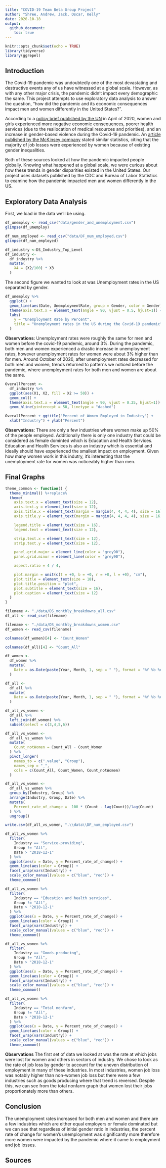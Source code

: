 ```yaml
---
title: "COVID-19 Team Beta Group Project"
author: "Shree, Andrew, Jack, Oscar, Kelly"
date: 2020-10-18
output:
  github_document:
    toc: true
---
```


```r
knitr::opts_chunk$set(echo = TRUE)
library(tidyverse)
library(ggrepel)
```

## Introduction

The Covid-19 pandemic was undoubtedly one of the most devastating and destructive events any of us have witnessed at a global scale. However, as with any other major crisis, the pandemic didn’t impact every demographic the same. This project attempts to use exploratory data analysis to answer the question, “how did the pandemic and its economic consequences impact men and women differently in the United States?”. 

According to a [policy brief published by the UN](https://www.unwomen.org/-/media/headquarters/attachments/sections/library/publications/2020/policy-brief-the-impact-of-covid-19-on-women-en.pdf?la=en&vs=1406) in April of 2020, women and girls experienced more negative economic consequences, poorer health services (due to the reallocation of medical resources and priorities), and an increase in gender-based violence during the Covid-19 pandemic. An [article published by the McKinsey company](https://www.mckinsey.com/featured-insights/future-of-work/covid-19-and-gender-equality-countering-the-regressive-effects) stated similar statistics, citing that the majority of job losses were experienced by women because of existing gender inequalities. 

Both of these sources looked at how the pandemic impacted people globally. Knowing what happened at a global scale, we were curious about how these trends in gender disparities existed in the United States. Our project uses datasets published by the CDC and Bureau of Labor Statistics to examine how the pandemic impacted men and women differently in the US. 


## Exploratory Data Analysis

First, we load in the data we'll be using. 

```r
df_unemploy <- read_csv("data/gender_and_unemployment.csv")
glimpse(df_unemploy)

df_num_employed <- read_csv("data/DF_num_employed.csv")
glimpse(df_num_employed)

df_industry <-DS_Industry_Top_Level
df_industry <-
  df_industry %>%
  mutate(
    X4 = (X2/100) * X3
  )
```


The second figure we wanted to look at was Unemployment rates in the US separated by gender. 

```r
df_unemploy %>%
  ggplot() + 
  geom_line(aes(Date, UnemploymentRate, group = Gender, color = Gender)) + 
  theme(axis.text.x = element_text(angle = 90, vjust = 0.5, hjust=1)) + 
  labs(
    y = "Unemployment Rate by Percent", 
    title = "Unemployment rates in the US during the Covid-19 pandemic"
  )
```
**Observations**:
Unemployment rates were roughly the same for men and women before the covid-19 pandemic, around 3%. During the pandemic, both men and women experienced a drastic increase in unemployment rates, however unemployment rates for women were about 3% higher than for men. Around October of 2020, after unemployment rates decreased for both men and women, trends returned to patterns we noticed before the pandemic, where unemployment rates for both men and women are about the same. 

```r
OverallPercent <-
  df_industry %>%
  ggplot(aes(X1, X2, fill = X2 >= 50)) + 
  geom_col() +
  theme(axis.text.x = element_text(angle = 90, vjust = 0.25, hjust=1)) +
  geom_hline(yintercept = 50, linetype = "dashed") 

OverallPercent + ggtitle("Percent of Women Employed in Industry") +
  xlab("Industry") + ylab("Percent")
```
**Observations**:
There are only a few industries where women make up 50% of the people employed. Additionally there is only one industry that could be considered as female dominted which is Education and Health Services. Education and Health Services is also an industry which is essential and ideally should have experienced the smallest impact on employment. Given how many women work in this indutry, it's interesting that the unemployment rate for women was noticeably higher than men. 

## Final Graphs
```r
theme_common <- function() {
  theme_minimal() %+replace%
  theme(
    axis.text.x = element_text(size = 12),
    axis.text.y = element_text(size = 12),
    axis.title.x = element_text(margin = margin(4, 4, 4, 4), size = 16),
    axis.title.y = element_text(margin = margin(4, 4, 4, 4), size = 16, angle = 90),

    legend.title = element_text(size = 16),
    legend.text = element_text(size = 12),

    strip.text.x = element_text(size = 12),
    strip.text.y = element_text(size = 12),

    panel.grid.major = element_line(color = "grey90"),
    panel.grid.minor = element_line(color = "grey90"),

    aspect.ratio = 4 / 4,

    plot.margin = unit(c(t = +0, b = +0, r = +0, l = +0), "cm"),
    plot.title = element_text(size = 18),
    plot.title.position = "plot",
    plot.subtitle = element_text(size = 16),
    plot.caption = element_text(size = 12)
  )
}
```

```r
filename <- "./data/DS_monthly_breakdowns_all.csv"
df_all <- read_csv(filename)

filename <- "./data/DS_monthly_breakdowns_women.csv"
df_women <- read_csv(filename)
```

```r
colnames(df_women)[4] <- "Count_Women"

colnames(df_all)[4] <- "Count_All"

```


```r
df_women <-
  df_women %>%
  mutate(
    Date = as.Date(paste(Year, Month, 1, sep = " "), format = '%Y %b %d')
  )

df_all <-
  df_all %>%
  mutate(
    Date = as.Date(paste(Year, Month, 1, sep = " "), format = '%Y %b %d')
  )
```


```r
df_all_vs_women <-
  df_all %>%
  left_join(df_women) %>%
  subset(select = c(3,4,5,6))
```

```r
df_all_vs_women <-
  df_all_vs_women %>%
  mutate(
    Count_notWomen = Count_All - Count_Women
  ) %>%
  pivot_longer(
    names_to = c(".value", "Group"),
    names_sep = "_",
    cols = c(Count_All, Count_Women, Count_notWomen)
  )
```


```r
df_all_vs_women <-
  df_all_vs_women %>%
  group_by(Industry, Group) %>%
  arrange(Industry, Group, Date) %>%
  mutate(
    Percent_rate_of_change =  100 * (Count - lag(Count))/lag(Count)
  ) %>%
  ungroup()

write.csv(df_all_vs_women, ".\\data\\DF_num_employed.csv")
```

```r
df_all_vs_women %>%
  filter(
    Industry == "Service-providing",
    Group != "All",
    Date > "2018-12-1"
  ) %>%
  ggplot(aes(x = Date, y = Percent_rate_of_change)) + 
  geom_line(aes(color = Group)) + 
  facet_wrap(vars(Industry)) + 
  scale_color_manual(values = c("blue", "red")) + 
  theme_common()

df_all_vs_women %>%
  filter(
    Industry == "Education and health services",
    Group != "All",
    Date > "2018-12-1"
  ) %>%
  ggplot(aes(x = Date, y = Percent_rate_of_change)) + 
  geom_line(aes(color = Group)) + 
  facet_wrap(vars(Industry)) + 
  scale_color_manual(values = c("blue", "red")) + 
  theme_common()

df_all_vs_women %>%
  filter(
    Industry == "Goods-producing",
    Group != "All",
    Date > "2018-12-1"
  ) %>%
  ggplot(aes(x = Date, y = Percent_rate_of_change)) + 
  geom_line(aes(color = Group)) + 
  facet_wrap(vars(Industry)) + 
  scale_color_manual(values = c("blue", "red")) + 
  theme_common()

df_all_vs_women %>%
  filter(
    Industry == "Total nonfarm",
    Group != "All",
    Date > "2018-12-1"
  ) %>%
  ggplot(aes(x = Date, y = Percent_rate_of_change)) + 
  geom_line(aes(color = Group)) + 
  facet_wrap(vars(Industry)) + 
  scale_color_manual(values = c("blue", "red")) +
  theme_common()
```
**Observations**
The first set of data we looked at was the rate at which jobs were lost for women and others in sectors of industry. We chose to look as the rate of job loss by gender to account for the uneven distribution of employment in many of these industries. In most industries, women job loss was notably higher than non-women job loss but there were a few industries such as goods producing where that trend is reversed. Despite this, we can see from the total nonfarm graph that women lost their jobs proportionately more than others. 


## Conclusion
The unemployment rates increased for both men and women and there are a few industries which are either equal employers or female dominated but we can see that regardless of initial gender ratio in industries, the percent rate of change for women's unemployment was significantly more therefore more women were impacted by the pandemic where it came to employment and job losses.

## Sources
